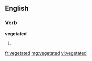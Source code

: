 ==English==

===Verb===
'''vegetated'''

# {{past of|[[vegetate]]}}

[[fr:vegetated]]
[[mg:vegetated]]
[[vi:vegetated]]